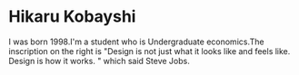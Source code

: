 # Hikaru Kobayshi

I was born 1998.I'm a student who is Undergraduate economics.The inscription on the right is "Design is not just what it looks like and feels like. Design is how it works.
" which said Steve Jobs.
